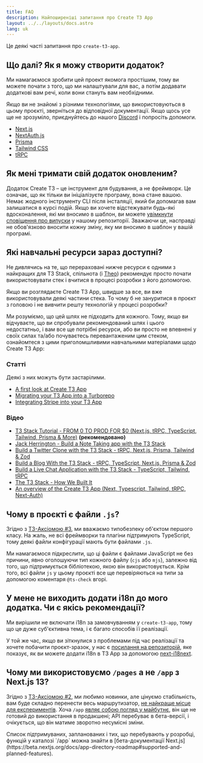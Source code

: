 ```yaml
---
title: FAQ
description: Найпоширеніші запитання про Create T3 App
layout: ../../layouts/docs.astro
lang: uk
---
```



Це деякі часті запитання про `create-t3-app`.

## Що далі? Як я можу створити додаток?

Ми намагаємося зробити цей проект якомога простішим, тому ви можете почати з того, що ми налаштували для вас, а потім додавати додаткові вам речі, коли вони стануть вам необхідними.

Якщо ви не знайомі з різними технологіями, що використовуються в цьому проєкті, зверніться до відповідної документації. Якщо щось усе ще не зрозуміло, приєднуйтесь до нашого [Discord](https://t3.gg/discord) і попросіть допомоги.

- [Next.js](https://nextjs.org/)
- [NextAuth.js](https://next-auth.js.org)
- [Prisma](https://prisma.io)
- [Tailwind CSS](https://tailwindcss.com)
- [tRPC](https://trpc.io)

## Як мені тримати свій додаток оновленим?

Додаток Create T3 – це інструмент для будування, а не фреймворк. Це означає, що як тільки ви ініціалізуєте програму, вона стане вашою. Немає жодного інструменту CLI після інсталяції, який би допомагав вам залишатися в курсі подій. Якщо ви хочете відстежувати будь-які вдосконалення, які ми вносимо в шаблон, ви можете [увімкнути сповіщення про випуски](https://docs.github.com/en/account-and-profile/managing-subscriptions-and-notifications-on-github/setting-up-notifications/configuring-notifications#configuring-your-watch-settings-for-an-individual-repository) у нашому репозиторії. Зважаючи це, насправді не обов'язково вносити кожну зміну, яку ми вносимо в шаблон у вашій програмі.

## Які навчальні ресурси зараз доступні?

Не дивлячись на те, що перераховані нижче ресурси є одними з найкращих для T3 Stack, спільнота (і [Theo](https://youtu.be/rzwaaWH0ksk?t=1436)) рекомендує просто почати використовувати стек і вчитися в процесі розробки з його допомогою.

Якщо ви розглядаєте Create T3 App, швидше за все, ви вже використовували деякі частини стека. То чому б не зануритися в проєкт з головою і не вивчити решту технологій у процесі розробки?

Ми розуміємо, що цей шлях не підходить для кожного. Тому, якщо ви відчуваєте, що ви спробували рекомендований шлях і цього недостатньо, і вам все ще потрібні ресурси, або ви просто не впевнені у своїх силах та/або почуваєтесь перевантаженим цим стеком, ознайомтеся з цими приголомшливими навчальними матеріалами щодо Create T3 App:

### Статті

Деякі з них можуть бути застарілими.

- [A first look at Create T3 App](https://dev.to/ajcwebdev/a-first-look-at-create-t3-app-1i8f)
- [Migrating your T3 App into a Turborepo](https://www.jumr.dev/blog/t3-turbo)
- [Integrating Stripe into your T3 App](https://blog.nickramkissoon.com/posts/integrate-stripe-t3)

### Відео

- [T3 Stack Tutorial - FROM 0 TO PROD FOR $0 (Next.js, tRPC, TypeScript, Tailwind, Prisma & More)](https://www.youtube.com/watch?v=YkOSUVzOAA4) **(рекомендовано)**
- [Jack Herrington - Build a Note Taking app with the T3 Stack](https://www.youtube.com/watch?v=J1gzN1SAhyM)
- [Build a Twitter Clone with the T3 Stack - tRPC, Next.js, Prisma, Tailwind & Zod](https://www.youtube.com/watch?v=nzJsYJPCc80)
- [Build a Blog With the T3 Stack - tRPC, TypeScript, Next.js, Prisma & Zod](https://www.youtube.com/watch?v=syEWlxVFUrY)
- [Build a Live Chat Application with the T3 Stack - TypeScript, Tailwind, tRPC](https://www.youtube.com/watch?v=dXRRY37MPuk)
- [The T3 Stack - How We Built It](https://www.youtube.com/watch?v=H-FXwnEjSsI)
- [An overview of the Create T3 App (Next, Typescript, Tailwind, tRPC, Next-Auth)](https://www.youtube.com/watch?v=VJH8dsPtbeU)

## Чому в проєкті є файли `.js`?

Згідно з [T3-Аксіомою #3](/uk/introduction#%D1%82%D0%B8%D0%BF%D0%BE%D0%B1%D0%B5%D0%B7%D0%BF%D0%B5%D0%BA%D0%B0-%D0%BD%D0%B5-%D1%94-%D0%BE%D0%BF%D1%86%D1%96%D0%BE%D0%BD%D0%B0%D0%BB%D1%8C%D0%BD%D0%BE%D1%8E), ми вважаємо типобезпеку об'єктом першого класу. На жаль, не всі фреймворки та плагіни підтримують TypeScript, тому деякі файли конфігурації мають бути файлами `.js`.

Ми намагаємося підкреслити, що ці файли є файлами JavaScript не без причини, явно оголошуючи тип кожного файлу (`cjs` або `mjs`), залежно від того, що підтримується бібліотекою, якою він використовується. Крім того, всі файли `js` у цьому проєкті все ще перевіряються на типи за допомогою коментаря `@ts-check` вгорі.

## У мене не виходить додати i18n до мого додатка. Чи є якісь рекомендації?

Ми вирішили не включати i18n за замовчуванням у `create-t3-app`, тому що це дуже суб'єктивна тема, і є багато способів її реалізації.

У той же час, якщо ви зіткнулися з проблемами під час реалізації та хочете побачити проєкт-зразок, у нас є [посилання на репозиторій](https://github.com/juliusmarminge/t3-i18n), яке показує, як ви можете додати i18n в T3 App за допомогою [next-i18next](https://github.com/i18next/next-i18next).

## Чому ми використовуємо `/pages` а не `/app` з Next.js 13?

Згідно з [T3-Аксіомою #2](/uk/introduction#%D0%BE%D0%BD%D0%BE%D0%B2%D0%BB%D1%8E%D0%B9%D1%82%D0%B5%D1%81%D1%8C-%D0%B7-%D0%B2%D1%96%D0%B4%D0%BF%D0%BE%D0%B2%D1%96%D0%B4%D0%B0%D0%BB%D1%8C%D0%BD%D1%96%D1%81%D1%82%D1%8E), ми любимо новинки, але цінуємо стабільність, вам буде складно перенести весь маршрутизатор, [не найкраще місце для експериментів](https://youtu.be/mnwUbtieOuI?t=1662). Хоча `/app` [являє собою погляд у майбутнє](https://youtu.be/rnsC-12PVlM?t=818), він ще не готовий до використання в продакшені; API перебуває в бета-версії, і очікується, що він матиме зворотно несумісні зміни.

<Callout type="info">
  Список підтримуваних, запланованих і тих, що перебувають у розробці, функцій у
  каталозі `/app` можна знайти в [бета-документації
  Next.js](https://beta.nextjs.org/docs/app-directory-roadmap#supported-and-planned-features).
</Callout>
